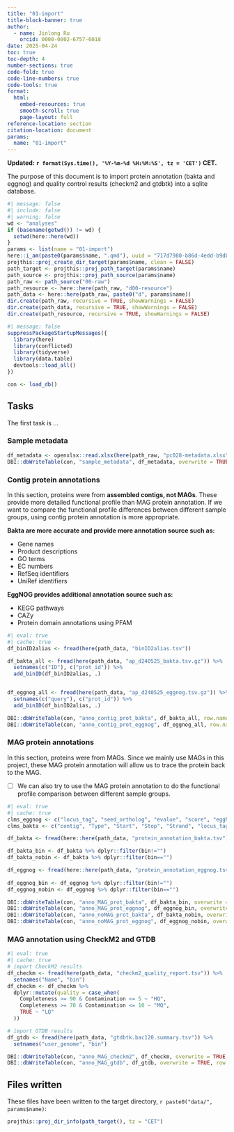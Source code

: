 ```yaml
---
title: "01-import"
title-block-banner: true
author:
  - name: Jinlong Ru
    orcid: 0000-0002-6757-6018
date: 2025-04-24
toc: true
toc-depth: 4
number-sections: true
code-fold: true
code-line-numbers: true
code-tools: true
format: 
  html:
    embed-resources: true
    smooth-scroll: true
    page-layout: full
reference-location: section
citation-location: document
params:
  name: "01-import"
---
```


**Updated: `r format(Sys.time(), '%Y-%m-%d %H:%M:%S', tz = 'CET')` CET.**

The purpose of this document is to import protein annotation (bakta and eggnog) and quality control results (checkm2 and gtdbtk) into a sqlite database.

```r
#| message: false
#| include: false
#| warning: false
wd <- "analyses"
if (basename(getwd()) != wd) {
  setwd(here::here(wd))
}
params <- list(name = "01-import")
here::i_am(paste0(params$name, ".qmd"), uuid = "717d7980-b86d-4edd-b9db-d3c56bfb3ebe")
projthis::proj_create_dir_target(params$name, clean = FALSE)
path_target <- projthis::proj_path_target(params$name)
path_source <- projthis::proj_path_source(params$name)
path_raw <- path_source("00-raw")
path_resource <- here::here(path_raw, "d00-resource")
path_data <- here::here(path_raw, paste0("d", params$name))
dir.create(path_raw, recursive = TRUE, showWarnings = FALSE)
dir.create(path_data, recursive = TRUE, showWarnings = FALSE)
dir.create(path_resource, recursive = TRUE, showWarnings = FALSE)
```

```r
#| message: false
suppressPackageStartupMessages({
  library(here)
  library(conflicted)
  library(tidyverse)
  library(data.table)
  devtools::load_all()
})

con <- load_db()
```

## Tasks

The first task is ...

### Sample metadata

```r
df_metadata <- openxlsx::read.xlsx(here(path_raw, "pc028-metadata.xlsx"), sheet = "metadata")
DBI::dbWriteTable(con, "sample_metadata", df_metadata, overwrite = TRUE, row.names = FALSE)
```


### Contig protein annotations

In this section, proteins were from **assembled contigs, not MAGs**. These provide more detailed functional profile than MAG protein annotation. If we want to compare the functional profile differences between different sample groups, using contig protein annotation is more appropriate.

**Bakta are more accurate and provide more annotation source such as:**

- Gene names
- Product descriptions  
- GO terms
- EC numbers
- RefSeq identifiers
- UniRef identifiers

**EggNOG provides additional annotation source such as:**

- KEGG pathways
- CAZy
- Protein domain annotations using PFAM


```r
#| eval: true
#| cache: true
df_binID2alias <- fread(here(path_data, "binID2alias.tsv"))

df_bakta_all <- fread(here(path_data, "ap_d240525_bakta.tsv.gz")) %>% 
  setnames(c("ID"), c("prot_id")) %>% 
  add_binID(df_binID2alias, .)


df_eggnog_all <- fread(here(path_data, "ap_d240525_eggnog.tsv.gz")) %>% 
  setnames(c("query"), c("prot_id")) %>% 
  add_binID(df_binID2alias, .)

DBI::dbWriteTable(con, "anno_contig_prot_bakta", df_bakta_all, row.names = FALSE, overwrite = TRUE)
DBI::dbWriteTable(con, "anno_contig_prot_eggnog", df_eggnog_all, row.names = FALSE, overwrite = TRUE)
```

### MAG protein annotations

In this section, proteins were from MAGs. Since we mainly use MAGs in this project, these MAG protein annotation will allow us to trace the protein back to the MAG.

- [ ] We can also try to use the MAG protein annotation to do the functional profile comparison between different sample groups.

```r
#| eval: true
#| cache: true
clms_eggnog <- c("locus_tag", "seed_ortholog", "evalue", "score", "eggNOG_OGs", "max_annot_lvl", "COG_category", "Description", "Preferred_name", "GOs", "EC", "KEGG_ko", "KEGG_Pathway", "KEGG_Module", "KEGG_Reaction", "KEGG_rclass", "BRITE", "KEGG_TC", "CAZy", "BiGG_Reaction", "PFAMs", "contig", "bin")
clms_bakta <- c("contig", "Type", "Start", "Stop", "Strand", "locus_tag", "Gene", "Product", "DbXrefs", "bin")

df_bakta <- fread(here::here(path_data, "protein_annotation_bakta.tsv"), col.names = clms_bakta)

df_bakta_bin <- df_bakta %>% dplyr::filter(bin!="")
df_bakta_nobin <- df_bakta %>% dplyr::filter(bin=="")

df_eggnog <- fread(here::here(path_data, "protein_annotation_eggnog.tsv"), col.names = clms_eggnog)
  
df_eggnog_bin <- df_eggnog %>% dplyr::filter(bin!="")
df_eggnog_nobin <- df_eggnog %>% dplyr::filter(bin=="")

DBI::dbWriteTable(con, "anno_MAG_prot_bakta", df_bakta_bin, overwrite = TRUE, row.names = FALSE)
DBI::dbWriteTable(con, "anno_MAG_prot_eggnog", df_eggnog_bin, overwrite = TRUE, row.names = FALSE)
DBI::dbWriteTable(con, "anno_noMAG_prot_bakta", df_bakta_nobin, overwrite = TRUE, row.names = FALSE)
DBI::dbWriteTable(con, "anno_noMAG_prot_eggnog", df_eggnog_nobin, overwrite = TRUE, row.names = FALSE)
```

### MAG annotation using CheckM2 and GTDB


```r
#| eval: true
#| cache: true
# import CheckM2 results
df_checkm <- fread(here(path_data, "checkm2_quality_report.tsv")) %>% 
  setnames("Name", "bin")
df_checkm <- df_checkm %>% 
  dplyr::mutate(quality = case_when(
    Completeness >= 90 & Contamination <= 5 ~ "HQ",
    Completeness >= 70 & Contamination <= 10 ~ "MQ",
    TRUE ~ "LQ"
  ))

# import GTDB results
df_gtdb <- fread(here(path_data, "gtdbtk.bac120.summary.tsv")) %>% 
  setnames("user_genome", "bin")

DBI::dbWriteTable(con, "anno_MAG_checkm2", df_checkm, overwrite = TRUE, row.names = FALSE)
DBI::dbWriteTable(con, "anno_MAG_gtdb", df_gtdb, overwrite = TRUE, row.names = FALSE)
```



## Files written

These files have been written to the target directory, `r paste0("data/", params$name)`:

```r
projthis::proj_dir_info(path_target(), tz = "CET")
```
